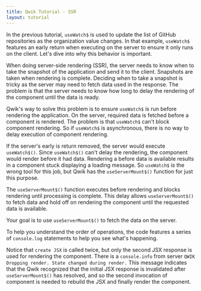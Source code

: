 ```yaml
---
title: Qwik Tutorial - SSR
layout: tutorial
---
```


In the previous tutorial, `useWatch$` is used to update the list of GitHub repositories as the organization value changes. In that example, `useWatch$` features an early return when executing on the server to ensure it only runs on the client. Let's dive into why this behavior is important.

When doing server-side rendering (SSR), the server needs to know when to take the snapshot of the application and send it to the client. Snapshots are taken when rendering is complete. Deciding when to take a snapshot is tricky as the server may need to fetch data used in the response. The problem is that the server needs to know how long to delay the rendering of the component until the data is ready.

Qwik's way to solve this problem is to ensure `useWatch$` is run before rendering the application. On the server, required data is fetched before a component is rendered. The problem is that `useWatch$` can't block component rendering. So if `useWatch$` is asynchronous, there is no way to delay execution of component rendering. 

If the server's early is return removed, the server would execute `useWatch$()`. Since `useWatch$()` can't delay the rendering, the component would render before it had data. Rendering a before data is available results in a component stuck displaying a loading message. So `useWatch$` is the wrong tool for this job, but Qwik has the `useServerMount$()` function for just this purpose.

The `useServerMount$()` function executes before rendering and blocks rendering until processing is complete. This delay allows `useServerMount$()` to fetch data and hold off on rendering the component until the requested data is available.

Your goal is to use `useServerMount$()` to fetch the data on the server.

To help you understand the order of operations, the code features a series of `console.log` statements to help you see what's happening.

Notice that `create JSX` is called twice, but only the second JSX response is used for rendering the component. There is a `console.info` from server `QWIK Dropping render. State changed during render.` This message indicates that the Qwik recognized that the initial JSX response is invalidated after `useServerMount$()` has resolved, and so the second invocation of component is needed to rebuild the JSX and finally render the component.
